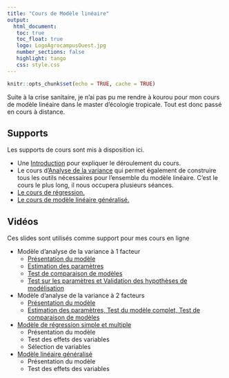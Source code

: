 ```yaml
---
title: "Cours de Modèle linéaire"
output: 
  html_document:
   toc: true
   toc_float: true
   logo: LogoAgrocampusOuest.jpg
   number_sections: false
   highlight: tango
   css: style.css
---
```





```r
knitr::opts_chunk$set(echo = TRUE, cache = TRUE)
```


Suite à la crise sanitaire, je n'ai pas pu me rendre à kourou pour mon cours de modèle linéaire dans le master d'écologie tropicale.  Tout est donc passé en cours à  distance. 


## Supports

Les supports de cours sont mis à disposition ici.

- Une [Introduction](https://marieetienne.github.io/courses/linearmodel/intro.html) pour expliquer le déroulement du cours.
- Le cours d'[Analyse de la variance](https://marieetienne.github.io/courses/linearmodel/anova.html) qui permet également de construire tous les outils nécessaires pour l'ensemble du modèle linéaire. C'est le cours le plus long, il nous occupera plusieurs séances.
- [Le cours de régression.](https://marieetienne.github.io/courses/linearmodel/regression.html#1)
- [Le cours de modèle linéaire généralisé.](https://marieetienne.github.io/courses/linearmodel/glm.html)

## Vidéos

Ces slides sont utilisés comme support pour mes cours en ligne

- Modèle d'analyse de la variance à 1 facteur
    - [Présentation du modèle](https://youtu.be/8wz6dan_S0c) 
    - [Estimation des paramètres](https://youtu.be/YqYblRLH-aM)
    - [Test de comparaison de modèles](https://youtu.be/7qktWq7WfMg)
    - [Test sur les paramètres et Validation des hypothèses de modélisation](https://youtu.be/Vhx4y8rhWcI)
- Modèle d'analyse de la variance à 2 facteurs
    - [Présentation du modèle](https://youtu.be/OjNam5tYTOI)
    - [Estimation des paramètres, Test du modèle complet, Test de comparaison de modèles](https://youtu.be/ByN4gqCDgCo)
- [Modèle de régression simple et multiple](https://youtu.be/1qoN5zCjnfs)
    - Présentation du modèle
    - Test des effets des variables
    - Sélection de variables
- [Modèle linéaire généralisé](https://youtu.be/xY56EipQWRc)
    - Présentation du modèle
    - Test des effets des variables
    
    